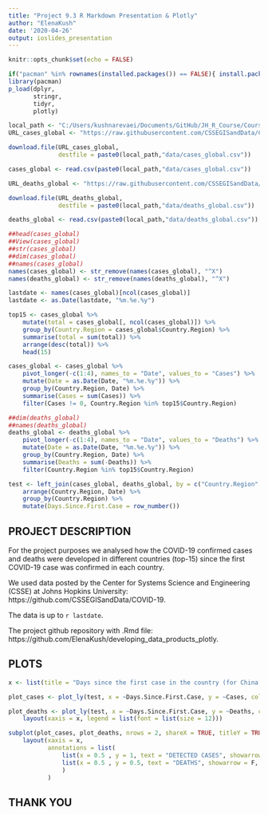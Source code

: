 ```yaml
---
title: "Project 9.3 R Markdown Presentation & Plotly"
author: "ElenaKush"
date: '2020-04-26'
output: ioslides_presentation
---
```


```r
knitr::opts_chunk$set(echo = FALSE)
```

```r
if("pacman" %in% rownames(installed.packages()) == FALSE){ install.packages("pacman") }
library(pacman)
p_load(dplyr,
       stringr,
       tidyr,
       plotly)
```

```r
local_path <- "C:/Users/kushnarevaei/Documents/GitHub/JH_R_Course/Course9/Week3/Project9.3/developing_data_products_plotly/"
URL_cases_global <- "https://raw.githubusercontent.com/CSSEGISandData/COVID-19/master/csse_covid_19_data/csse_covid_19_time_series/time_series_covid19_confirmed_global.csv"

download.file(URL_cases_global,
              destfile = paste0(local_path,"data/cases_global.csv"))

cases_global <- read.csv(paste0(local_path,"data/cases_global.csv"))

URL_deaths_global <- "https://raw.githubusercontent.com/CSSEGISandData/COVID-19/master/csse_covid_19_data/csse_covid_19_time_series/time_series_covid19_deaths_global.csv"

download.file(URL_deaths_global,
              destfile = paste0(local_path,"data/deaths_global.csv"))

deaths_global <- read.csv(paste0(local_path,"data/deaths_global.csv"))

```

```r
##head(cases_global)
##View(cases_global)
##str(cases_global)
##dim(cases_global)
##names(cases_global)
names(cases_global) <- str_remove(names(cases_global), "^X")
names(deaths_global) <- str_remove(names(deaths_global), "^X")

lastdate <- names(cases_global)[ncol(cases_global)]
lastdate <- as.Date(lastdate, "%m.%e.%y")

top15 <- cases_global %>%
    mutate(total = cases_global[, ncol(cases_global)]) %>%
    group_by(Country.Region = cases_global$Country.Region) %>%
    summarise(total = sum(total)) %>%
    arrange(desc(total)) %>%
    head(15)

cases_global <- cases_global %>%
    pivot_longer(-c(1:4), names_to = "Date", values_to = "Cases") %>%
    mutate(Date = as.Date(Date, "%m.%e.%y")) %>%
    group_by(Country.Region, Date) %>%
    summarise(Cases = sum(Cases)) %>%
    filter(Cases != 0, Country.Region %in% top15$Country.Region)

##dim(deaths_global)
##names(deaths_global)
deaths_global <- deaths_global %>%
    pivot_longer(-c(1:4), names_to = "Date", values_to = "Deaths") %>%
    mutate(Date = as.Date(Date, "%m.%e.%y")) %>%
    group_by(Country.Region, Date) %>%
    summarise(Deaths = sum(-Deaths)) %>%
    filter(Country.Region %in% top15$Country.Region)

test <- left_join(cases_global, deaths_global, by = c("Country.Region" = "Country.Region", "Date" = "Date")) %>%
    arrange(Country.Region, Date) %>%
    group_by(Country.Region) %>% 
    mutate(Days.Since.First.Case = row_number())

```

## PROJECT DESCRIPTION

For the project purposes we analysed how the COVID-19 confirmed cases and deaths were developed in different countries (top-15) since the first COVID-19 case was confirmed in each country. 

We used data posted by the Center for Systems Science and Engineering (CSSE) at Johns Hopkins University:
https://github.com/CSSEGISandData/COVID-19. 

The data is up to `r lastdate`. 

The project github repository with .Rmd file:
https://github.com/ElenaKush/developing_data_products_plotly. 

## PLOTS

```r
x <- list(title = "Days since the first case in the country (for China since 2020-01-22)")

plot_cases <- plot_ly(test, x = ~Days.Since.First.Case, y = ~Cases, color = ~Country.Region, type = 'scatter', mode = 'lines', colors = "Paired", legendgroup = ~Country.Region)

plot_deaths <- plot_ly(test, x = ~Days.Since.First.Case, y = ~Deaths, color = ~Country.Region, type = 'scatter', mode = 'lines', colors = "Paired", legendgroup = ~Country.Region, showlegend = FALSE) %>%
    layout(xaxis = x, legend = list(font = list(size = 12)))

subplot(plot_cases, plot_deaths, nrows = 2, shareX = TRUE, titleY = TRUE) %>%
    layout(xaxis = x,
           annotations = list(
               list(x = 0.5 , y = 1, text = "DETECTED CASES", showarrow = F, xref='paper', yref='paper', font = list(size = 18)),
               list(x = 0.5 , y = 0.5, text = "DEATHS", showarrow = F, xref='paper', yref='paper', font = list(size = 18))
               )
           )
```

## THANK YOU